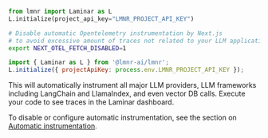 <Tabs>
<Tab title="Python">

```python
from lmnr import Laminar as L
L.initialize(project_api_key="LMNR_PROJECT_API_KEY")
```
</Tab>
<Tab title="JavaScript/TypeScript">

<Expandable title="additional setting for NextJS">

```bash
# Disable automatic Opentelemetry instrumentation by Next.js
# to avoid excessive amount of traces not related to your LLM application
export NEXT_OTEL_FETCH_DISABLED=1
```

</Expandable>

```javascript
import { Laminar as L } from '@lmnr-ai/lmnr';
L.initialize({ projectApiKey: process.env.LMNR_PROJECT_API_KEY });
```

</Tab>
</Tabs>

This will automatically instrument all major LLM providers, LLM frameworks including LangChain and LlamaIndex, and even vector
DB calls. Execute your code to see traces in the Laminar dashboard.

To disable or configure automatic instrumentation,
see the section on [Automatic instrumentation](/tracing/configuration#automatic-instrumentation).

